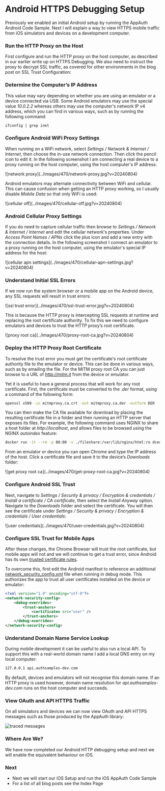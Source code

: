 # Android HTTPS Debugging Setup

Previously we enabled an initial Android setup by running the <Link href='/posts/android-setup'>AppAuth Android Code Sample</Link>. Next I will explain a way to view HTTPS mobile traffic from iOS simulators and devices on a development computer.

### Run the HTTP Proxy on the Host

First configure and run the HTTP proxy on the host computer, as described in our earlier write up on <Link href='/posts/http-debugging-setup'>HTTPS Debugging</Link>. We also need to instruct the proxy to decrypt SSL traffic, as covered for other environments in the blog post on <Link href='/posts/developer-ssl-setup'>SSL Trust Configuration</Link>:

### Determine the Computer’s IP Address

This value may vary depending on whether you are using an emulator or a device connected via USB. Some Android emulators may use the special value *10.0.2.2* whereas others may use the computer's network IP v4 address, which you can find in various ways, such as by running the following command:

```markdown
ifconfig | grep inet
```

### Configure Android WiFi Proxy Settings

When running on a WiFi network, select *Settings / Network & Internet / Internet*, then choose the in-use network connection. Then click the pencil icon to edit it. In the following screenshot I am connecting a real device to a proxy running on the host computer, using the host computer's IP address:

<div className='smallimage'>
![network proxy](../images/470/network-proxy.jpg?v=20240804)
</div>

Android emulators may alternate connectivity between WiFi and cellular. This can cause confusion when getting an HTTP proxy working, so I usually disable *Mobile Data* so that only WiFi is used:

<div className='smallimage'>
![cellular off](../images/470/cellular-off.jpg?v=20240804)
</div>

### Android Cellular Proxy Settings

If you do need to capture cellular traffic then browse to *Settings / Network & Internet / Internet* and edit the cellular network's properties. Under *Access Point Names / APNs* click the plus icon and add a new entry with the connection details. In the following screenshot I connect an emulator to a proxy running on the host computer, using the emulator's special IP address for the host:

<div className='smallimage'>
![cellular apn settings](../images/470/cellular-apn-settings.jpg?v=20240804)
</div>

### Understand Initial SSL Errors

If we now run the system browser or a mobile app on the Android device, any SSL requests will result in trust errors:

<div className='smallimage'>
![ssl trust error](../images/470/ssl-trust-error.jpg?v=20240804)
</div>

This is because the HTTP proxy is intercepting SSL requests at runtime and replacing the root certificate authority. To fix this we need to configure emulators and devices to trust the HTTP proxy’s root certificate.

<div className='smallimage'>
![proxy root ca](../images/470/proxy-root-ca.jpg?v=20240804)
</div>

### Deploy the HTTP Proxy Root Certificate

To resolve the trust error you must get the certificate's root certificate authority file to the emulator or device. This can be done in various ways, such as by emailing the file. For the MITM proxy root CA you can just browse to a URL of *http://mitm.it* from the device or emulator.

Yet it is useful to have a general process that will work for any root certificate. First, the certificate must be converted to the *.der* format, using a command of the following form:

```bash
openssl x509 -in mitmproxy.ca.crt -out mitmproxy.ca.der -outform DER
```

You can then make the CA file available for download by placing the resulting certificate file in a folder and then running an HTTP server that exposes its files. For example, the following command uses NGINX to share a host folder at *http://localhost*, and allows files to be browsed using the NGINX *autoindex* feature:

```bash
docker run -it --rm -p 80:80 -v ./fileshare:/var/lib/nginx/html:ro dceoy/nginx-autoindex
```

From an emulator or device you can open Chrome and type the IP address of the host. Click a certificate file and save it to the device’s *Downloads* folder:

<div className='smallimage'>
![get proxy root ca](../images/470/get-proxy-root-ca.jpg?v=20240804)
</div>

### Configure Android SSL Trust

Next, navigate to *Settings / Security & privacy / Encryption & credentials / Install a certificate / CA certificate*, then select the *Install Anyway* option. Navigate to the *Downloads* folder and select the certificate. You will then see the certificate under *Settings / Security & privacy / Encryption & credentials / User credentials*:

<div className='smallimage'>
![user credentials](../images/470/user-credentials.jpg?v=20240804)
</div>

### Configure SSL Trust for Mobile Apps

After these changes, the Chrome Browser will trust the root certificate, but mobile apps will not and we will continue to get a trust error, since Android has its own [trusted certificate rules](https://android-developers.googleblog.com/2016/07/changes-to-trusted-certificate.html).

To overcome this, first edit the Android manifest to reference an additional [network_security_config.xml](https://developer.android.com/training/articles/security-config.html) file when running in debug mode. This authorizes the app to trust all user certificates installed on the device or emulator:

```xml
<?xml version="1.0" encoding="utf-8"?>
<network-security-config>
    <debug-overrides>
        <trust-anchors>
            <certificates src="user" />
        </trust-anchors>
    </debug-overrides>
</network-security-config>
```

### Understand Domain Name Service Lookup

During mobile development it can be useful to also run a local API. To support this with a real-world domain name I add a local DNS entry on my local computer:

```markdown
127.0.0.1 api.authsamples-dev.com
```

By default, devices and emulators will not recognise this domain name. If an HTTP proxy is used however, domain name resolution for *api.authsamples-dev.com* runs on the host computer and succeeds.

### View OAuth and API HTTPS Traffic

On all simulators and devices we can now view OAuth and API HTTPS messages such as those produced by the AppAuth library:

![traced messages](../images/470/traced-messages.jpg?v=20240804)

### Where Are We?

We have now completed our Android HTTP debugging setup and next we will enable the equivalent behaviour on iOS.

### Next

- Next we will start our iOS Setup and run the <Link href='/posts/ios-setup'>iOS AppAuth Code Sample</Link>
- For a list of all blog posts see the <Link href='/posts/index'>Index Page</Link>
